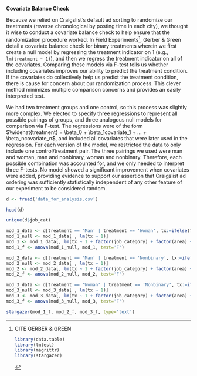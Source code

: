 **Covariate Balance Check**

Because we relied on Craigslist's default ad sorting to randomize our treatments (reverse chronological by posting time in each city), we thought it wise to conduct a covariate balance check to help ensure that the randomization procedure worked. In Field Experiments[^1], Gerber & Green detail a covariate balance check for binary treatments wherein we first create a null model by regressing the treatment indicator on 1 (e.g., `lm(treatment ~ 1)`), and then we regress the treatment indicator on all of the covariates. Comparing these models via F-test tells us whether including covariates improves our ability to predict the treatment condition. If the covariates do collectively help us predict the treatment condition, there is cause for concern about our randomization process. This clever method minimizes multiple comparison concerns and provides an easily interpreted test. 

We had two treatment groups and one control, so this process was slightly more complex. We elected to specify three regressions to represent all possible pairings of groups, and three analogous null models for comparison via F-test. The regressions were of the form $\widehat{treatment} = \beta_0 + \beta_1covariate_1 + ... + \beta_ncovariate_n$, and included all covariates that were later used in the regression. For each version of the model, we restricted the data to only include one control/treatment pair. The three pairings we used were man and woman, man and nonbinary, woman and nonbinary. Therefore, each possible combination was accounted for, and we only needed to interpret three F-tests. No model showed a significant improvement when covariates were added, providing evidence to support our assertion that Craigslist ad ordering was sufficiently statistically independent of any other feature of our experiment to be considered random.

[^1]:CITE GERBER & GREEN
```r
library(data.table)
library(lmtest)
library(magrittr)
library(stargazer)
```


```r
d <- fread('data_for_analysis.csv')

head(d)

unique(d$job_cat)
```
 
```r
mod_1_data <- d[treatment == 'Man' | treatment == 'Woman', tx:=ifelse(treatment=='Man', 0, 1)]
mod_1_null <- mod_1_data[ , lm(tx ~ 1)]
mod_1 <- mod_1_data[, lm(tx ~ 1 + factor(job_category) + factor(area) + factor(foh_boh) + factor(time_base))]
mod_1_f <- anova(mod_1_null, mod_1, test='F')

mod_2_data <- d[treatment == 'Man' | treatment == 'Nonbinary', tx:=ifelse(treatment=="Man", 0, 1)]
mod_2_null <- mod_2_data[ , lm(tx ~ 1)]
mod_2 <- mod_2_data[, lm(tx ~ 1 + factor(job_category) + factor(area) + factor(foh_boh) + factor(time_base))]
mod_2_f <- anova(mod_2_null, mod_2, test='F')

mod_3_data <- d[treatment == 'Woman' | treatment == 'Nonbinary', tx:=ifelse(treatment=="Woman", 0, 1)]
mod_3_null <- mod_3_data[ , lm(tx ~ 1)]
mod_3 <- mod_3_data[, lm(tx ~ 1 + factor(job_category) + factor(area) + factor(foh_boh) + factor(time_base))]
mod_3_f <- anova(mod_3_null, mod_3, test='F')

```

```r
stargazer(mod_1_f, mod_2_f, mod_3_f, type='text')
```

